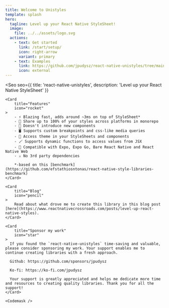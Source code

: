 ```yaml
---
title: Welcome to Unistyles
template: splash
hero:
  tagline: Level up your React Native StyleSheet!
  image:
    file: ../../assets/logo.svg
  actions:
    - text: Get started
      link: /start/setup/
      icon: right-arrow
      variant: primary
    - text: Examples
      link: https://github.com/jpudysz/react-native-unistyles/tree/main/examples
      icon: external
---
```



<Seo
    seo={{
        title: 'react-native-unistyles',
        description: 'Level up your React Native StyleSheet'
    }}
>
    <Card
        title="Features"
        icon="rocket"
    >
        - ⚡ Blazing fast, adds around ~3ms on top of StyleSheet*
        - 🎳 Share up to 100% of your styles across platforms in monorepo
        - 🎯 Doesn't introduce new components
        - 🖥️ Supports custom breakpoints and css-like media queries
        - 🎨 Access theme in your StyleSheets and components
        - 🪄 Supports dynamic functions to access values from JSX
        - 🥳 Compatible with Expo, Expo Go, Bare React Native and React Native Web
        - ⚔️ No 3rd party dependencies

        *-based on this [benchmark](https://github.com/efstathiosntonas/react-native-style-libraries-benchmark)
    </Card>

    <Card
        title="Blog"
        icon="pencil"
    >
        Read about what drove me to create this library in this blog post [here](https://www.reactnativecrossroads.com/posts/level-up-react-native-styles).
    </Card>

    <Card
        title="Sponsor my work"
        icon="star"
    >
      If you found the `react-native-unistyles` time-saving and valuable, please consider sponsoring my work. Your support enables me to continue creating libraries with a fresh approach.

      Github: https://github.com/sponsors/jpudysz

      Ko-fi: https://ko-fi.com/jpudysz

      Your support is greatly appreciated and helps me dedicate more time and resources to creating quality libraries. Thank you for all the support!
    </Card>

    <Codemask />
</Seo>
